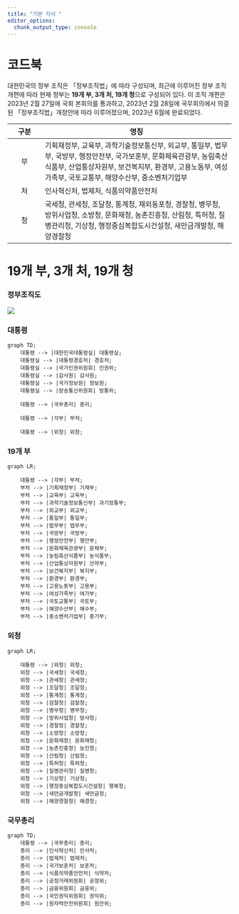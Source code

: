 ```yaml
---
title: "기본 지식 "
editor_options: 
  chunk_output_type: console
---
```


# 코드북

대한민국의 정부 조직은 「정부조직법」에 따라 구성되며, 최근에 이루어진 정부 조직 개편에 따라 현재 정부는 **19개 부, 3개 처, 19개 청**으로 구성되어 있다. 이 조직 개편은 2023년 2월 27일에 국회 본회의를 통과하고, 2023년 2월 28일에 국무회의에서 의결된 「정부조직법」개정안에 따라 이루어졌으며, 2023년 6월에 완료되었다.

| 구분 | 명칭                                                                                                                                                                                                                               |
|:------------:|--------------------------------------------------------------------------|
|  부  | 기획재정부, 교육부, 과학기술정보통신부, 외교부, 통일부, 법무부, 국방부, 행정안전부, 국가보훈부, 문화체육관광부, 농림축산식품부, 산업통상자원부, 보건복지부, 환경부, 고용노동부, 여성가족부, 국토교통부, 해양수산부, 중소벤처기업부 |
|  처  | 인사혁신처, 법제처, 식품의약품안전처                                                                                                                                                                                               |
|  청  | 국세청, 관세청, 조달청, 통계청, 재외동포청, 경찰청, 병무청, 방위사업청, 소방청, 문화재청, 농촌진흥청, 산림청, 특허청, 질병관리청, 기상청, 행정중심복합도시건설청, 새만금개발청, 해양경찰청                                         |

# 19개 부, 3개 처, 19개 청

::: panel-tabset

### 정부조직도

![](images/gov_org_chart.png)

### 대통령

```mermaid
graph TD;
    대통령 --> |대한민국대통령실| 대통령실;
    대통령실 --> |대통령경호처| 경호처;
    대통령실 --> |국가인권위원회| 인권위;
    대통령실 --> |감사원| 감사원;
    대통령실 --> |국가정보원| 정보원;
    대통령실 --> |방송통신위원회| 방통위;

    대통령 --> |국무총리| 총리;

    대통령 --> |각부| 부처;

    대통령 --> |외청| 외청;

```

### 19개 부

```mermaid
graph LR;

    대통령 --> |각부| 부처;
    부처 --> |기획재정부| 기재부;
    부처 --> |교육부| 교육부;
    부처 --> |과학기술정보통신부| 과기정통부;
    부처 --> |외교부| 외교부;
    부처 --> |통일부| 통일부;
    부처 --> |법무부| 법무부;
    부처 --> |국방부| 국방부;
    부처 --> |행정안전부| 행안부;
    부처 --> |문화체육관광부| 문체부;
    부처 --> |농림축산식품부| 농식품부;
    부처 --> |산업통상자원부| 산자부;
    부처 --> |보건복지부| 복지부;
    부처 --> |환경부| 환경부;
    부처 --> |고용노동부| 고용부;
    부처 --> |여성가족부| 여가부;
    부처 --> |국토교통부| 국토부;
    부처 --> |해양수산부| 해수부;
    부처 --> |중소벤처기업부| 중기부;

```

### 외청

```mermaid
graph LR;

    대통령 --> |외청| 외청;
    외청 --> |국세청| 국세청;
    외청 --> |관세청| 관세청;
    외청 --> |조달청| 조달청;
    외청 --> |통계청| 통계청;
    외청 --> |검찰청| 검찰청;
    외청 --> |병무청| 병무청;
    외청 --> |방위사업청| 방사청;
    외청 --> |경찰청| 경찰청;
    외청 --> |소방청| 소방청;
    외청 --> |문화재청| 문화재청;
    외청 --> |농촌진흥청| 농진청;
    외청 --> |산림청| 산림청;
    외청 --> |특허청| 특허청;
    외청 --> |질병관리청| 질병청;
    외청 --> |기상청| 기상청;
    외청 --> |행정중심복합도시건설청| 행복청;
    외청 --> |새만금개발청| 새만금청;
    외청 --> |해양경찰청| 해경청;
```

### 국무총리

```mermaid
graph TD;
    대통령 --> |국무총리| 총리;
    총리 --> |인사혁신처| 인사처;
    총리 --> |법제처| 법제처;
    총리 --> |국가보훈처| 보훈처;
    총리 --> |식품의약품안전처| 식약처;
    총리 --> |공정거래위원회| 공정위;
    총리 --> |금융위원회| 금융위;
    총리 --> |국민권익위원회| 권익위;
    총리 --> |원자력안전위원회| 원안위;
```

:::
